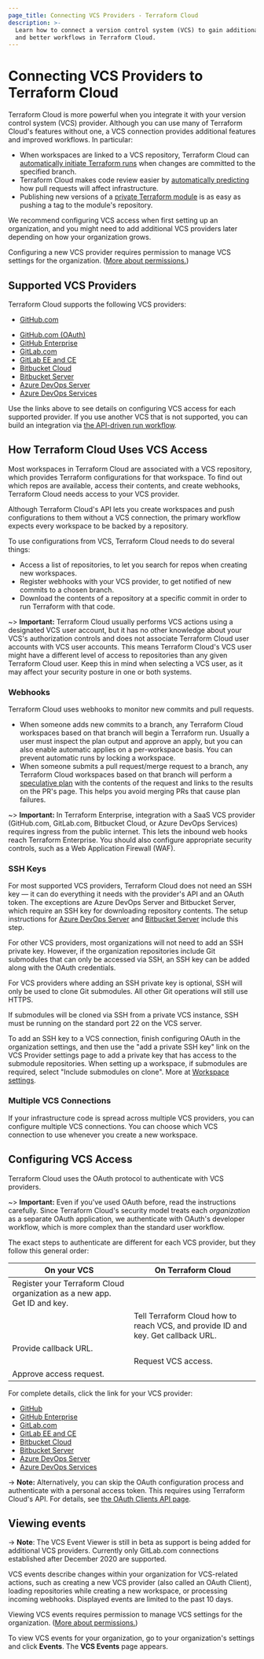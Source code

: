 ```yaml
---
page_title: Connecting VCS Providers - Terraform Cloud
description: >-
  Learn how to connect a version control system (VCS) to gain additional features
  and better workflows in Terraform Cloud.
---
```


# Connecting VCS Providers to Terraform Cloud

Terraform Cloud is more powerful when you integrate it with your version control system (VCS) provider. Although you can use many of Terraform Cloud's features without one, a VCS connection provides additional features and improved workflows. In particular:

- When workspaces are linked to a VCS repository, Terraform Cloud can [automatically initiate Terraform runs](/cloud-docs/run/ui) when changes are committed to the specified branch.
- Terraform Cloud makes code review easier by [automatically predicting](/cloud-docs/run/ui#speculative-plans-on-pull-requests) how pull requests will affect infrastructure.
- Publishing new versions of a [private Terraform module](/cloud-docs/registry/publish-modules) is as easy as pushing a tag to the module's repository.

We recommend configuring VCS access when first setting up an organization, and you might need to add additional VCS providers later depending on how your organization grows.

Configuring a new VCS provider requires permission to manage VCS settings for the organization. ([More about permissions.](/cloud-docs/users-teams-organizations/permissions))

[permissions-citation]: #intentionally-unused---keep-for-maintainers

## Supported VCS Providers

Terraform Cloud supports the following VCS providers:
<!-- BEGIN: TFC:only -->
-   [GitHub.com](/cloud-docs/vcs/github-app)

<!-- END: TFC:only -->

- [GitHub.com (OAuth)](/cloud-docs/vcs/github)
- [GitHub Enterprise](/cloud-docs/vcs/github-enterprise)
- [GitLab.com](/cloud-docs/vcs/gitlab-com)
- [GitLab EE and CE](/cloud-docs/vcs/gitlab-eece)
- [Bitbucket Cloud](/cloud-docs/vcs/bitbucket-cloud)
- [Bitbucket Server](/cloud-docs/vcs/bitbucket-server)
- [Azure DevOps Server](/cloud-docs/vcs/azure-devops-server)
- [Azure DevOps Services](/cloud-docs/vcs/azure-devops-services)

Use the links above to see details on configuring VCS access for each supported provider. If you use another VCS that is not supported, you can build an integration via [the API-driven run workflow](/cloud-docs/run/api).

## How Terraform Cloud Uses VCS Access

Most workspaces in Terraform Cloud are associated with a VCS repository, which provides Terraform configurations for that workspace. To find out which repos are available, access their contents, and create webhooks, Terraform Cloud needs access to your VCS provider.

Although Terraform Cloud's API lets you create workspaces and push configurations to them without a VCS connection, the primary workflow expects every workspace to be backed by a repository.

To use configurations from VCS, Terraform Cloud needs to do several things:

- Access a list of repositories, to let you search for repos when creating new workspaces.
- Register webhooks with your VCS provider, to get notified of new commits to a chosen branch.
- Download the contents of a repository at a specific commit in order to run Terraform with that code.

~> **Important:** Terraform Cloud usually performs VCS actions using a designated VCS user account, but it has no other knowledge about your VCS's authorization controls and does not associate Terraform Cloud user accounts with VCS user accounts. This means Terraform Cloud's VCS user might have a different level of access to repositories than any given Terraform Cloud user. Keep this in mind when selecting a VCS user, as it may affect your security posture in one or both systems.

### Webhooks

Terraform Cloud uses webhooks to monitor new commits and pull requests.

- When someone adds new commits to a branch, any Terraform Cloud workspaces based on that branch will begin a Terraform run. Usually a user must inspect the plan output and approve an apply, but you can also enable automatic applies on a per-workspace basis. You can prevent automatic runs by locking a workspace.
- When someone submits a pull request/merge request to a branch, any Terraform Cloud workspaces based on that branch will perform a [speculative plan](/cloud-docs/run/remote-operations#speculative-plans) with the contents of the request and links to the results on the PR's page. This helps you avoid merging PRs that cause plan failures.

~> **Important:** In Terraform Enterprise, integration with a SaaS VCS provider (GitHub.com, GitLab.com, Bitbucket Cloud, or Azure DevOps Services) requires ingress from the public internet. This lets the inbound web hooks reach Terraform Enterprise. You should also configure appropriate security controls, such as a Web Application Firewall (WAF).

### SSH Keys

For most supported VCS providers, Terraform Cloud does not need an SSH key — it can do everything it needs with the provider's API and an OAuth token. The exceptions are Azure DevOps Server and Bitbucket Server, which require an SSH key for downloading repository contents. The setup instructions for  [Azure DevOps Server](/cloud-docs/vcs/azure-devops-server) and [Bitbucket Server](/cloud-docs/vcs/bitbucket-server) include this step.

For other VCS providers, most organizations will not need to add an SSH private key. However, if the organization repositories include Git submodules that can only be accessed via SSH, an SSH key can be added along with the OAuth credentials.

For VCS providers where adding an SSH private key is optional, SSH will only be used to clone Git submodules. All other Git operations will still use HTTPS.

If submodules will be cloned via SSH from a private VCS instance, SSH must be running on the standard port 22 on the VCS server.

To add an SSH key to a VCS connection, finish configuring OAuth in the organization settings, and then use the "add a private SSH key" link on the VCS Provider settings page to add a private key that has access to the submodule repositories. When setting up a workspace, if submodules are required, select "Include submodules on clone". More at [Workspace settings](/cloud-docs/workspaces/settings).

### Multiple VCS Connections

If your infrastructure code is spread across multiple VCS providers, you can configure multiple VCS connections. You can choose which VCS connection to use whenever you create a new workspace.

## Configuring VCS Access

Terraform Cloud uses the OAuth protocol to authenticate with VCS providers.

~> **Important:** Even if you've used OAuth before, read the instructions carefully. Since Terraform Cloud's security model treats each _organization_ as a separate OAuth application, we authenticate with OAuth's developer workflow, which is more complex than the standard user workflow.

The exact steps to authenticate are different for each VCS provider, but they follow this general order:

| On your VCS                                                              | On Terraform Cloud                                                               |
| ------------------------------------------------------------------------ | -------------------------------------------------------------------------------- |
| Register your Terraform Cloud organization as a new app. Get ID and key. |                                                                                  |
|                                                                          | Tell Terraform Cloud how to reach VCS, and provide ID and key. Get callback URL. |
| Provide callback URL.                                                    |                                                                                  |
|                                                                          | Request VCS access.                                                              |
| Approve access request.                                                  |                                                                                  |

For complete details, click the link for your VCS provider:

- [GitHub](/cloud-docs/vcs/github)
- [GitHub Enterprise](/cloud-docs/vcs/github-enterprise)
- [GitLab.com](/cloud-docs/vcs/gitlab-com)
- [GitLab EE and CE](/cloud-docs/vcs/gitlab-eece)
- [Bitbucket Cloud](/cloud-docs/vcs/bitbucket-cloud)
- [Bitbucket Server](/cloud-docs/vcs/bitbucket-server)
- [Azure DevOps Server](/cloud-docs/vcs/azure-devops-server)
- [Azure DevOps Services](/cloud-docs/vcs/azure-devops-services)

-> **Note:** Alternatively, you can skip the OAuth configuration process and authenticate with a personal access token. This requires using Terraform Cloud's API. For details, see [the OAuth Clients API page](/cloud-docs/api-docs/oauth-clients).

## Viewing events

-> **Note**: The VCS Event Viewer is still in beta as support is being added for additional VCS providers. Currently only GitLab.com connections established after December 2020 are supported.

VCS events describe changes within your organization for VCS-related actions, such as creating a new VCS provider (also called an OAuth Client), loading repositories while creating a new workspace, or processing incoming webhooks. Displayed events are limited to the past 10 days.

Viewing VCS events requires permission to manage VCS settings for the organization. ([More about permissions.](/cloud-docs/users-teams-organizations/permissions))

[permissions-citation]: #intentionally-unused---keep-for-maintainers

To view VCS events for your organization, go to your organization's settings and click **Events**. The **VCS Events** page appears.

